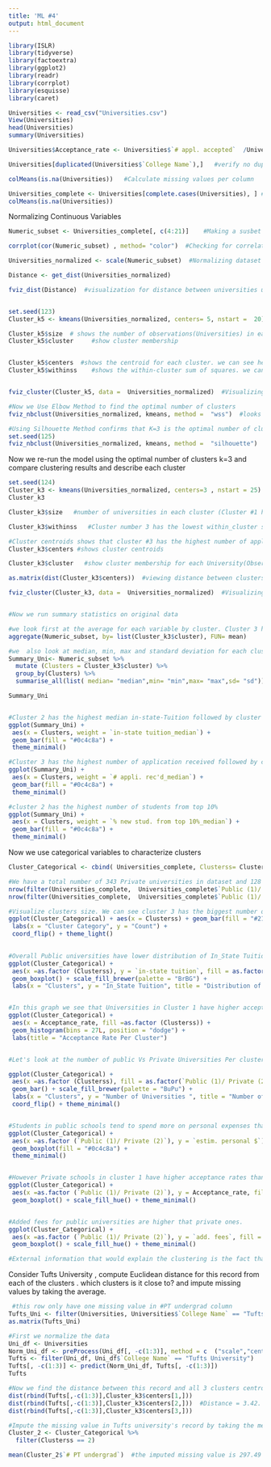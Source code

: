 ```yaml
---
title: 'ML #4'
output: html_document
---
```


```r
library(ISLR)
library(tidyverse)
library(factoextra)
library(ggplot2)
library(readr)
library(corrplot)
library(esquisse)
library(caret)

Universities <- read_csv("Universities.csv")
View(Universities)
head(Universities)
summary(Universities)

Universities$Acceptance_rate <- Universities$`# appl. accepted`  /Universities$`# appli. rec'd`*100   #added column for acceptance rate (#Application Accepted /# Application received)

Universities[duplicated(Universities$`College Name`),]   #verify no duplicated rows

colMeans(is.na(Universities))   #Calculate missing values per column

Universities_complete <- Universities[complete.cases(Universities), ] #Remove all records with missing measurements from the dataset
colMeans(is.na(Universities))  

```


Normalizing Continuous Variables
```r
Numeric_subset <- Universities_complete[, c(4:21)]    #Making a susbet for numeric variables for normalization 

corrplot(cor(Numeric_subset) , method= "color")  #Checking for correlation relations between variables

Universities_normalized <- scale(Numeric_subset)  #Normalizing dataset using Z-score

Distance <- get_dist(Universities_normalized) 

fviz_dist(Distance)  #visualization for distance between universities using normalized data as distance measure is sensitive to scale


set.seed(123)
Cluster_k5 <- kmeans(Universities_normalized, centers= 5, nstart =  20)  #Using k-means to cluster our data into 5 clusters with number of 20 restarts(k=5)

Cluster_k5$size  # shows the number of observations(Universities) in each of the  5 clusters 
Cluster_k5$cluster     #show cluster membership


Cluster_k5$centers  #shows the centroid for each cluster. we can see here that cluster #4 has the highest number of application received and accepted where Cluster #1 has the lowest number of applications 
Cluster_k5$withinss    #shows the within-cluster sum of squares. we can see here that Cluster #1 has the highest WSS, highest dispersion .


fviz_cluster(Cluster_k5, data =  Universities_normalized)  #Visualizing the 5 clusters, we can see how some clusters are overlapping. Next we find optimal K.

#Now we Use Elbow Method to find the optimal number of clusters 
fviz_nbclust(Universities_normalized, kmeans, method =  "wss")  #looks like moving from 2 to 3 clusters tighten the Total WSS

#Using Silhouette Method confirms that K=3 is the optimal number of clusters.
set.seed(125)
fviz_nbclust(Universities_normalized, kmeans, method =  "silhouette")

```

Now we re-run the model using the optimal number of clusters k=3 and compare clustering results and describe each cluster 
```r

set.seed(124)
Cluster_k3 <- kmeans(Universities_normalized, centers=3 , nstart = 25)
Cluster_k3

Cluster_k3$size   #number of universities in each cluster (Cluster #1 has the highest numbers of Universities)

Cluster_k3$withinss   #Cluster number 3 has the lowest within_cluster sum of squares and cluster #1 has the highest WSS

#Cluster centroids shows that cluster #3 has the highest number of applications recieved and accepted , highest number of enrollment for new students, lowest in-state and out-of-state tuition, second highest percentage rate of new students from top 10% and top 25%, and second highest graduation and acceptance rate. on the other hand Cluster #1 has the lowest number of application received and accepted,  lowest % of new students enrollment,lowest percentage from top 10% and top 25%, second highest in-state-and out-of-state tuition, lowest graduation rate, and highest acceptance rate.   Cluster #2 has the highest in-state and out-of-state tuition, lowest acceptance rate, highest graduation rate, highest percentage of students from top 10% and top 25%
Cluster_k3$centers #shows cluster centroids

Cluster_k3$cluster   #show cluster membership for each University(Observation)

as.matrix(dist(Cluster_k3$centers))  #viewing distance between clusters. It shows that clusters 1,2 are the closest 

fviz_cluster(Cluster_k3, data =  Universities_normalized)  #Visualizing the 3 clusters 


#Now we run summary statistics on original data

#we look first at the average for each variable by cluster. Cluster 3 has the highest average number of application and new enrollments with second highest acceptance rate and graduation rate. It also has the lowest average in-state and out-of-state tuition. 
aggregate(Numeric_subset, by= list(Cluster_k3$cluster), FUN= mean) 

#we  also look at median, min, max and standard deviation for each cluster
Summary_Uni<- Numeric_subset %>%  
  mutate (Clusters = Cluster_k3$cluster) %>% 
  group_by(Clusters) %>% 
  summarise_all(list( median= "median",min= "min",max= "max",sd= "sd"))

Summary_Uni


#Cluster 2 has the highest median in-state-Tuition followed by cluster 2 
ggplot(Summary_Uni) +
 aes(x = Clusters, weight = `in-state tuition_median`) +
 geom_bar(fill = "#0c4c8a") +
 theme_minimal()

#Cluster 3 has the highest number of application received followed by cluster 2
ggplot(Summary_Uni) +
 aes(x = Clusters, weight = `# appli. rec'd_median`) +
 geom_bar(fill = "#0c4c8a") +
 theme_minimal()

#cluster 2 has the highest number of students from top 10%
ggplot(Summary_Uni) +
 aes(x = Clusters, weight = `% new stud. from top 10%_median`) +
 geom_bar(fill = "#0c4c8a") +
 theme_minimal()

```


Now we use categorical variables to characterize clusters 
```r
Cluster_Categorical <- cbind( Universities_complete, Clusterss= Cluster_k3$cluster)

#We have a total number of 343 Private universities in dataset and 128 private schools. We need to consider that we have more private than public schools. Public schools only account for around 27%.
nrow(filter(Universities_complete,  Universities_complete$`Public (1)/ Private (2)`==1))
nrow(filter(Universities_complete,  Universities_complete$`Public (1)/ Private (2)`==2))

#Visualize clusters size. We can see cluster 3 has the biggest number of universities
ggplot(Cluster_Categorical) + aes(x = Clusterss) + geom_bar(fill = "#2171b5") +
 labs(x = "Cluster Category", y = "Count") +
 coord_flip() + theme_light()
 

#Overall Public universities have lower distribution of In_State Tuition across all clusters than private Universities
ggplot(Cluster_Categorical) +
 aes(x =as.factor (Clusterss), y = `in-state tuition`, fill = as.factor(`Public (1)/ Private (2)`) )+
 geom_boxplot() + scale_fill_brewer(palette = "BrBG") +
 labs(x = "Clusters", y = "In_State Tuition", title = "Distribution of In_State Tuition Per Cluster for public and private Universities") + theme_light()


#In this graph we see that Universities in Cluster 1 have higher acceptance rate than other 2 clusters.
ggplot(Cluster_Categorical) +
 aes(x = Acceptance_rate, fill =as.factor (Clusterss)) +
 geom_histogram(bins = 27L, position = "dodge") +
 labs(title = "Acceptance Rate Per Cluster")


#Let's look at the number of public Vs Private Universities Per cluster. Cluster 2 is dominated by Private schools, whereas cluster 3 is dominated by Public schools . Cluster 2 has mixed numbers of both public and private

ggplot(Cluster_Categorical) +
 aes(x =as.factor (Clusterss), fill = as.factor(`Public (1)/ Private (2)`)) +
 geom_bar() + scale_fill_brewer(palette = "BuPu") +
 labs(x = "Clusters", y = "Number of Universities ", title = "Number of Public Vs Private Universities Per Cluster") +
 coord_flip() + theme_minimal()


#Students in public schools tend to spend more on personal expenses than students in private schools
ggplot(Cluster_Categorical) +
 aes(x =as.factor (`Public (1)/ Private (2)`), y = `estim. personal $`) +
 geom_boxplot(fill = "#0c4c8a") +
 theme_minimal()


#However Private schools in cluster 1 have higher acceptance rates than private schools in other cluster. Acceptance rates for public schools in cluster 2 are lower than res of the clusters
ggplot(Cluster_Categorical) +
 aes(x =as.factor (`Public (1)/ Private (2)`), y = Acceptance_rate, fill =as.factor (Clusterss)) +
 geom_boxplot() + scale_fill_hue() + theme_minimal()


#Added fees for public universities are higher that private ones. 
ggplot(Cluster_Categorical) +
 aes(x =as.factor (`Public (1)/ Private (2)`), y = `add. fees`, fill = as.factor(Clusterss)) +
 geom_boxplot() + scale_fill_hue() + theme_minimal()

#External information that would explain the clustering is the fact that public tend to have lower tuition fees and higher applications with medium-levels in graduations rates. Whereas Private schools tend to be more expensive and have higher graduation rates with low acceptance rate. Also, the income of the students in both private and public schools could add more insight into the reason why they seem to spend more than students in private schools. If we have more information about the quality of education we can look into why students from top 10% and top 25% are more likely to be in private schools than in public.

```


Consider Tufts University , compute Euclidean distance for this record from each of the clusters . which clusters is it close to? and impute missing values by taking the average. 
```r
 #this row only have one missing value in #PT undergrad column
Tufts_Uni <- filter(Universities, Universities$`College Name` == "Tufts University")
as.matrix(Tufts_Uni)

#First we normalize the data
Uni_df <- Universities
Norm_Uni_df <- preProcess(Uni_df[, -c(1:3)], method = c  ("scale","center"))
Tufts <- filter(Uni_df, Uni_df$`College Name` == "Tufts University")
Tufts[, -c(1:3)] <- predict(Norm_Uni_df, Tufts[, -c(1:3)])
Tufts

#Now we find the distance between this record and all 3 clusters centroids.
dist(rbind(Tufts[,-c(1:3)],Cluster_k3$centers[1,]))
dist(rbind(Tufts[,-c(1:3)],Cluster_k3$centers[2,]))  #Distance = 3.42. Tufts University is closest to cluster 2.
dist(rbind(Tufts[,-c(1:3)],Cluster_k3$centers[3,]))

#Impute the missing value in Tufts university's record by taking the mean of the cluster
Cluster_2 <- Cluster_Categorical %>% 
  filter(Clusterss == 2)

mean(Cluster_2$`# PT undergrad`)  #the imputed missing value is 297.49

```













